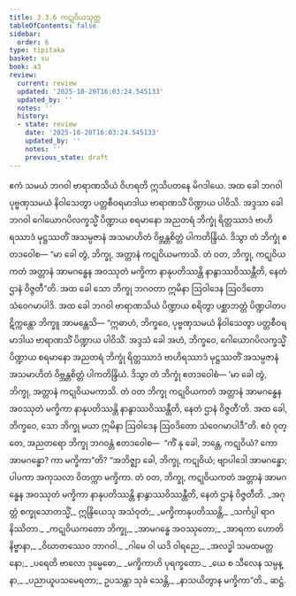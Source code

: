 ```yaml
---
title: 3.3.6 ကဋုဝိယသုတ္တ
tableOfContents: false
sidebar:
  order: 6
type: tipitaka
basket: su
book: a3
review:
  current: review
  updated: '2025-10-20T16:03:24.545133'
  updated_by: ''
  notes: ''
  history:
  - state: review
    date: '2025-10-20T16:03:24.545133'
    updated_by: ''
    notes: ''
    previous_state: draft
---
```



<DynamicBreadcrumb />


<ReviewStatus review={frontmatter.review} showDetails={true} />

<HypothesisAnnotation frontmatter={frontmatter} />

<Division number="129" book="a3" e="ch" v="15" p="283">

<Paragraph number="988" book="a3">
ဧကံ သမယံ ဘဂဝါ ဗာရာဏသိယံ ဝိဟရတိ ဣသိပတနေ မိဂဒါယေ. အထ ခေါ ဘဂဝါ ပုဗ္ဗဏှသမယံ နိဝါသေတွာ ပတ္တစီဝရမာဒါယ ဗာရာဏသိံ ပိဏ္ဍာယ ပါဝိသိ. အဒ္ဒသာ ခေါ ဘဂဝါ ဂေါယောဂပိလက္ခသ္မိံ ပိဏ္ဍာယ စရမာနော အညတရံ ဘိက္ခုံ ရိတ္တဿာဒံ ဗာဟိရဿာဒံ မုဋ္ဌဿတိံ အသမ္ပဇာနံ အသမာဟိတံ ဝိဗ္ဘန္တစိတ္တံ ပါကတိန္ဒြိယံ. ဒိသွာ တံ ဘိက္ခုံ ဧတဒဝေါစ—
</Paragraph>

<Paragraph number="989" book="a3">
“မာ ခေါ တွံ, ဘိက္ခု, အတ္တာနံ ကဋုဝိယမကာသိ. တံ ဝတ, ဘိက္ခု, ကဋုဝိယကတံ အတ္တာနံ အာမဂန္ဓေန အဝဿုတံ မက္ခိကာ နာနုပတိဿန္တိ နာနွာဿဝိဿန္တီတိ, နေတံ ဌာနံ ဝိဇ္ဇတီ”တိ. အထ ခေါ သော ဘိက္ခု ဘဂဝတာ ဣမိနာ ဩဝါဒေန ဩဝဒိတော သံဝေဂမာပါဒိ. အထ ခေါ ဘဂဝါ ဗာရာဏသိယံ ပိဏ္ဍာယ စရိတွာ ပစ္ဆာဘတ္တံ ပိဏ္ဍပါတပဋိက္ကန္တော ဘိက္ခူ အာမန္တေသိ—
</Paragraph>

<Paragraph number="990" book="a3">
“ဣဓာဟံ, ဘိက္ခဝေ, ပုဗ္ဗဏှသမယံ နိဝါသေတွာ ပတ္တစီဝရမာဒါယ ဗာရာဏသိံ ပိဏ္ဍာယ ပါဝိသိံ. အဒ္ဒသံ ခေါ အဟံ, ဘိက္ခဝေ, ဂေါယောဂပိလက္ခသ္မိံ ပိဏ္ဍာယ စရမာနော အညတရံ ဘိက္ခုံ ရိတ္တဿာဒံ ဗာဟိရဿာဒံ မုဋ္ဌဿတိံ အသမ္ပဇာနံ အသမာဟိတံ ဝိဗ္ဘန္တစိတ္တံ ပါကတိန္ဒြိယံ. ဒိသွာ တံ ဘိက္ခုံ ဧတဒဝေါစံ—
</Paragraph>

<Paragraph number="991" book="a3">
‘မာ ခေါ တွံ, ဘိက္ခု, အတ္တာနံ ကဋုဝိယမကာသိ. တံ ဝတ ဘိက္ခု ကဋုဝိယကတံ အတ္တာနံ အာမဂန္ဓေန အဝဿုတံ မက္ခိကာ နာနုပတိဿန္တိ နာနွာဿဝိဿန္တီတိ, နေတံ ဌာနံ ဝိဇ္ဇတီ’တိ. အထ ခေါ, ဘိက္ခဝေ, သော ဘိက္ခု မယာ ဣမိနာ ဩဝါဒေန ဩဝဒိတော သံဝေဂမာပါဒီ”တိ. ဧဝံ ဝုတ္တေ, အညတရော ဘိက္ခု ဘဂဝန္တံ ဧတဒဝေါစ—  “ကိံ နု ခေါ, ဘန္တေ, ကဋုဝိယံ? ကော အာမဂန္ဓော? ကာ မက္ခိကာ”တိ?
</Paragraph>

<Paragraph number="992" book="a3">
“အဘိဇ္ဈာ ခေါ, ဘိက္ခု, ကဋုဝိယံ; ဗျာပါဒေါ အာမဂန္ဓော; ပါပကာ အကုသလာ ဝိတက္ကာ မက္ခိကာ. တံ ဝတ, ဘိက္ခု, ကဋုဝိယကတံ အတ္တာနံ အာမဂန္ဓေန အဝဿုတံ မက္ခိကာ နာနုပတိဿန္တိ နာနွာဿဝိဿန္တီတိ, နေတံ ဌာနံ ဝိဇ္ဇတီတိ.
</Paragraph>

<Paragraph number="993" type="verses" book="a3">
_အဂုတ္တံ စက္ခုသောတသ္မိံ,_  
ဣန္ဒြိယေသု အသံဝုတံ;_  
_မက္ခိကာနုပတိဿန္တိ,_  
_သင်္ကပ္ပါ ရာဂနိဿိတာ._  

</Paragraph>

<Paragraph number="994" type="verses" book="a3">
_ကဋုဝိယကတော ဘိက္ခု,_  
_အာမဂန္ဓေ အဝဿုတော;_  
_အာရကာ ဟောတိ နိဗ္ဗာနာ,_  
_ဝိဃာတဿေဝ ဘာဂဝါ._  

</Paragraph>

<Paragraph number="995" type="verses" book="a3">
_ဂါမေ ဝါ ယဒိ ဝါရညေ,_  
_အလဒ္ဓါ သမထမတ္တနော;_  
_ပရေတိ ဗာလော ဒုမ္မေဓော,_  
_မက္ခိကာဟိ ပုရက္ခတော._  

</Paragraph>

<Paragraph number="996" type="verses" book="a3">
_ယေ စ သီလေန သမ္ပန္နာ,_  
_ပညာယူပသမေရတာ;_  
ဥပသန္တာ သုခံ သေန္တိ,_  
_နာသယိတွာန မက္ခိကာ”တိ._  


</Paragraph>
</Division>

<Paragraph number="997" type="center" book="a3">
ဆဋ္ဌံ.
</Paragraph>
